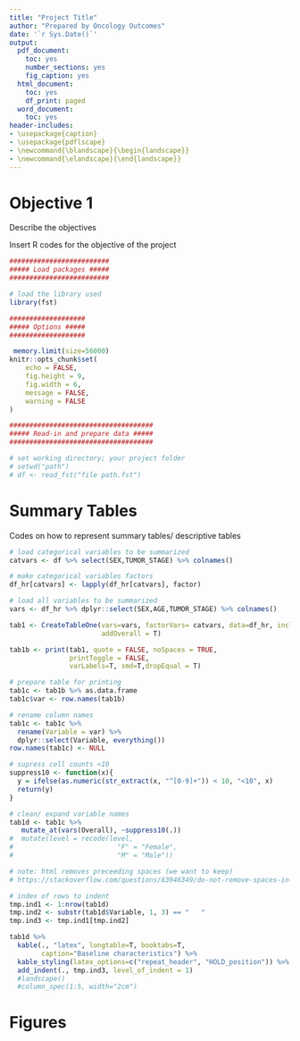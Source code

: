 ```yaml
---
title: "Project Title"
author: "Prepared by Oncology Outcomes"
date: '`r Sys.Date()`'
output:
  pdf_document:
    toc: yes
    number_sections: yes
    fig_caption: yes
  html_document:
    toc: yes
    df_print: paged
  word_document:
    toc: yes
header-includes:
- \usepackage{caption}
- \usepackage{pdflscape}
- \newcommand{\blandscape}{\begin{landscape}}
- \newcommand{\elandscape}{\end{landscape}}
---
```


\newpage
# Objective 1
Describe the objectives

Insert R codes for the objective of the project
```r

#########################
##### Load packages #####
#########################

# load the library used
library(fst)

###################
##### Options #####
###################

 memory.limit(size=56000)
knitr::opts_chunk$set(
	echo = FALSE,
	fig.height = 9,
	fig.width = 6,
	message = FALSE,
	warning = FALSE
)

####################################
##### Read-in and prepare data #####
####################################

# set working directory; your project folder
# setwd("path")
# df <- read_fst("file path.fst")

```

\newpage

# Summary Tables
Codes on how to represent summary tables/ descriptive tables
```r

# load categorical variables to be summarized
catvars <- df %>% select(SEX,TUMOR_STAGE) %>% colnames()

# make categorical variables factors
df_hr[catvars] <- lapply(df_hr[catvars], factor)

# load all variables to be summarized
vars <- df_hr %>% dplyr::select(SEX,AGE,TUMOR_STAGE) %>% colnames()

tab1 <- CreateTableOne(vars=vars, factorVars= catvars, data=df_hr, includeNA=T, 
                       addOverall = T)

tab1b <- print(tab1, quote = FALSE, noSpaces = TRUE, 
               printToggle = FALSE, 
               varLabels=T, smd=T,dropEqual = T)

# prepare table for printing
tab1c <- tab1b %>% as.data.frame
tab1c$var <- row.names(tab1b)

# rename column names
tab1c <- tab1c %>%
  rename(Variable = var) %>%
  dplyr::select(Variable, everything())
row.names(tab1c) <- NULL

# supress cell counts <10
suppress10 <- function(x){
  y = ifelse(as.numeric(str_extract(x, "^[0-9]+")) < 10, "<10", x) 
  return(y)
}

# clean/ expand variable names
tab1d <- tab1c %>% 
   mutate_at(vars(Overall), ~suppress10(.))
#  mutate(level = recode(level, 
#                          "F" = "Female",
#                          "M" = "Male"))

# note: html removes preceeding spaces (we want to keep)
# https://stackoverflow.com/questions/63946349/do-not-remove-spaces-in-kab# le-function-with-example

# index of rows to indent
tmp.ind1 <- 1:nrow(tab1d)
tmp.ind2 <- substr(tab1d$Variable, 1, 3) == "   "
tmp.ind3 <- tmp.ind1[tmp.ind2]

tab1d %>%
  kable(., "latex", longtable=T, booktabs=T,
        caption="Baseline characteristics") %>%
  kable_styling(latex_options=c("repeat_header", "HOLD_position")) %>%
  add_indent(., tmp.ind3, level_of_indent = 1)
  #landscape() 
  #column_spec(1:5, width="2cm")

```
\newpage

# Figures
